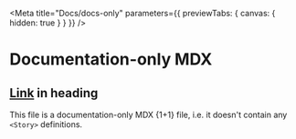 
<Meta title="Docs/docs-only" parameters={{ previewTabs: { canvas: { hidden: true } } }} />

# Documentation-only MDX

## [Link](http://https://storybook.js.org/) in heading

This file is a documentation-only MDX {1+1} file, i.e. it doesn't contain any `<Story>` definitions.
